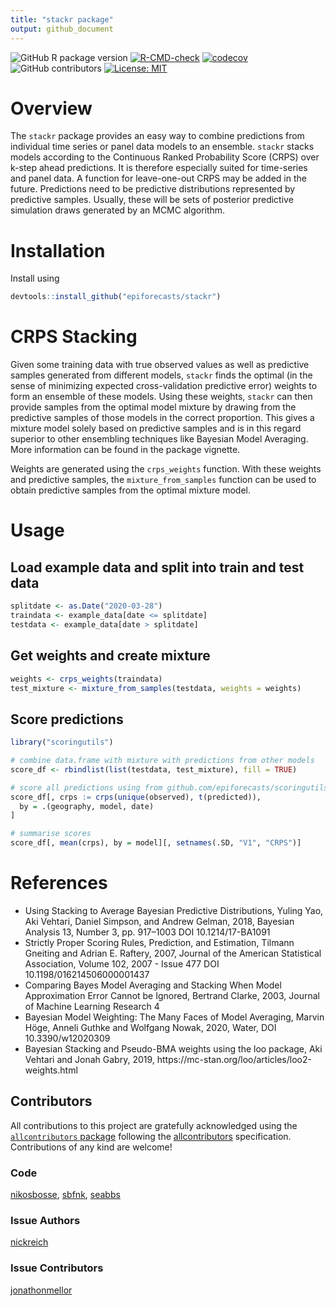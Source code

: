 ```yaml
---
title: "stackr package"
output: github_document
---
```


<!-- badges: start -->
![GitHub R package version](https://img.shields.io/github/r-package/v/epiforecasts/stackr)
[![R-CMD-check](https://github.com/epiforecasts/stackr/actions/workflows/R-CMD-check.yaml/badge.svg)](https://github.com/epiforecasts/stackr/actions/workflows/R-CMD-check.yaml)
[![codecov](https://codecov.io/github/epiforecasts/stackr/branch/main/graph/badge.svg?token=rYeyG3kFIa)](https://codecov.io/github/epiforecasts/stackr)
![GitHub contributors](https://img.shields.io/github/contributors/epiforecasts/stackr)
 [![License: MIT](https://img.shields.io/badge/License-MIT-yellow.svg)](https://opensource.org/licenses/MIT)
<!-- badges: end -->

# Overview
The `stackr` package provides an easy way to combine predictions
from individual time series or panel data models to an 
ensemble. `stackr` stacks models according to the Continuous Ranked Probability 
Score (CRPS) over k-step ahead predictions. It is therefore especially
suited for time-series and panel data. A function for 
leave-one-out CRPS may be added in the future. Predictions need to be 
predictive distributions represented by predictive samples. Usually, these will 
be sets of posterior predictive simulation draws generated by an MCMC 
algorithm. 

# Installation
Install using

``` r
devtools::install_github("epiforecasts/stackr")
```

# CRPS Stacking 
Given some training data with true observed values as well as predictive samples
generated from different models, `stackr` finds the optimal (in the sense of 
minimizing expected cross-validation predictive error) weights to form an
ensemble of these models. Using these weights, `stackr` can then provide
samples from the optimal model mixture by drawing from the predictive samples
of those models in the correct proportion. This gives a mixture model
solely based on predictive samples and is in this regard superior to other
ensembling techniques like Bayesian Model Averaging. More information 
can be found in the package vignette. 

Weights are generated using the `crps_weights` function. With these weights 
and predictive samples, the `mixture_from_samples` function can be used to obtain 
predictive samples from the optimal mixture model.

# Usage
## Load example data and split into train and test data
``` r
splitdate <- as.Date("2020-03-28")
traindata <- example_data[date <= splitdate]
testdata <- example_data[date > splitdate]
```


## Get weights and create mixture 
``` r
weights <- crps_weights(traindata)
test_mixture <- mixture_from_samples(testdata, weights = weights)
```

## Score predictions
``` r
library("scoringutils")

# combine data.frame with mixture with predictions from other models
score_df <- rbindlist(list(testdata, test_mixture), fill = TRUE)

# score all predictions using from github.com/epiforecasts/scoringutils
score_df[, crps := crps(unique(observed), t(predicted)),
  by = .(geography, model, date)
]

# summarise scores
score_df[, mean(crps), by = model][, setnames(.SD, "V1", "CRPS")]
```

# References
- Using Stacking to Average Bayesian Predictive Distributions, Yuling Yao, Aki Vehtari, Daniel Simpson, and Andrew Gelman, 2018, Bayesian Analysis 13, Number 3, pp. 917–1003 DOI 10.1214/17-BA1091
- Strictly Proper Scoring Rules, Prediction, and Estimation, 
Tilmann Gneiting and Adrian E. Raftery, 2007, Journal of the American
Statistical Association, Volume 102, 2007 - Issue 477 DOI 10.1198/016214506000001437
- Comparing Bayes Model Averaging and Stacking When Model Approximation Error Cannot be Ignored, 
Bertrand Clarke, 2003, Journal of Machine Learning Research 4
- Bayesian Model Weighting: The Many Faces of Model Averaging, 
Marvin Höge, Anneli Guthke and Wolfgang Nowak, 2020, Water, DOI 10.3390/w12020309
- Bayesian Stacking and Pseudo-BMA weights using the loo package, 
Aki Vehtari and Jonah Gabry, 2019, https://mc-stan.org/loo/articles/loo2-weights.html


Contributors
---



<!-- ALL-CONTRIBUTORS-LIST:START - Do not remove or modify this section -->
<!-- prettier-ignore-start -->
<!-- markdownlint-disable -->

All contributions to this project are gratefully acknowledged using the [`allcontributors` package](https://github.com/ropensci/allcontributors) following the [allcontributors](https://allcontributors.org) specification. Contributions of any kind are welcome!

### Code


<a href="https://github.com/epiforecasts/stackr/commits?author=nikosbosse">nikosbosse</a>, 
<a href="https://github.com/epiforecasts/stackr/commits?author=sbfnk">sbfnk</a>, 
<a href="https://github.com/epiforecasts/stackr/commits?author=seabbs">seabbs</a>



### Issue Authors


<a href="https://github.com/epiforecasts/stackr/issues?q=is%3Aissue+author%3Anickreich">nickreich</a>



### Issue Contributors


<a href="https://github.com/epiforecasts/stackr/issues?q=is%3Aissue+commenter%3Ajonathonmellor">jonathonmellor</a>


<!-- markdownlint-enable -->
<!-- prettier-ignore-end -->
<!-- ALL-CONTRIBUTORS-LIST:END -->


